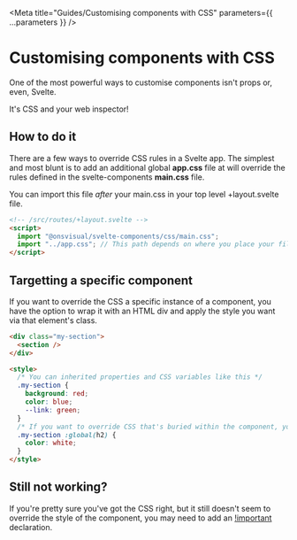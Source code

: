 

<Meta title="Guides/Customising components with CSS" parameters={{ ...parameters }} />

# Customising components with CSS

One of the most powerful ways to customise components isn't props or, even, Svelte.

<p class="paragraph">
  <span class="highlight bold">It's CSS and your web inspector!</span>
</p>

## How to do it

There are a few ways to override CSS rules in a Svelte app. The simplest and most blunt is to add an additional global **app.css** file at will override the rules defined in the svelte-components **main.css** file.

You can import this file _after_ your main.css in your top level +layout.svelte file.

```html
<!-- /src/routes/+layout.svelte -->
<script>
  import "@onsvisual/svelte-components/css/main.css";
  import "../app.css"; // This path depends on where you place your file
</script>
```

## Targetting a specific component

If you want to override the CSS a specific instance of a component, you have the option to wrap it with an HTML div and apply the style you want via that element's class.

```html
<div class="my-section">
  <section />
</div>

<style>
  /* You can inherited properties and CSS variables like this */
  .my-section {
    background: red;
    color: blue;
    --link: green;
  }
  /* If you want to override CSS that's buried within the component, you need to use Svelte's :global syntax */
  .my-section :global(h2) {
    color: white;
  }
</style>
```

## Still not working?

If you're pretty sure you've got the CSS right, but it still doesn't seem to override the style of the component, you may need to add an [!important](https://developer.mozilla.org/en-US/docs/Web/CSS/important) declaration.
